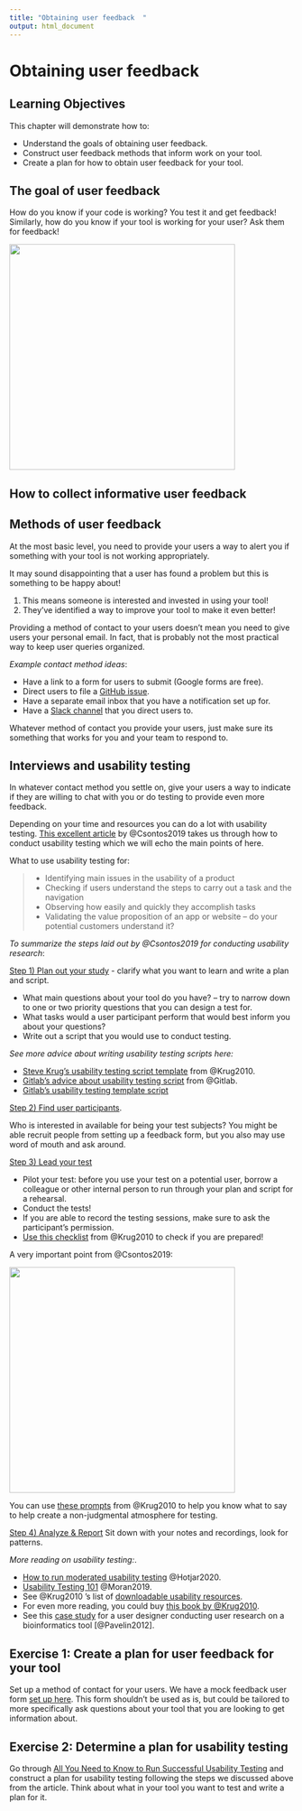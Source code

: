 ```yaml
---
title: "Obtaining user feedback  "
output: html_document
---
```


# Obtaining user feedback

## Learning Objectives

This chapter will demonstrate how to:

- Understand the goals of obtaining user feedback. 
- Construct user feedback methods that inform work on your tool. 
- Create a plan for how to obtain user feedback for your tool. 

## The goal of user feedback

How do you know if your code is working? You test it and get feedback! 
Similarly, how do you know if your tool is working for your user? Ask them for feedback!

<img src=https://docs.google.com/presentation/d/1cd434bkLer_CJ04GzpsZwzeEA9gjc5Ho6QimiHPbyEg/export/png?id=1cd434bkLer_CJ04GzpsZwzeEA9gjc5Ho6QimiHPbyEg&pageid=gcdcbd8d802_0_173 width = 400 height = 400 />

## How to collect informative user feedback

## Methods of user feedback

At the most basic level, you need to provide your users a way to alert you if something with your tool is not working appropriately. 

It may sound disappointing that a user has found a problem but this is something to be happy about!  
  
1) This means someone is interested and invested in using your tool!   
2) They've identified a way to improve your tool to make it even better!  

Providing a method of contact to your users doesn't mean you need to give users your personal email. 
In fact, that is probably not the most practical way to keep user queries organized. 

_Example contact method ideas_: 

- Have a link to a form for users to submit (Google forms are free).   
- Direct users to file a [GitHub issue](https://docs.github.com/en/github/managing-your-work-on-github/about-issues).    
- Have a separate email inbox that you have a notification set up for.  
- Have a [Slack channel](https://slack.com/) that you direct users to.  

Whatever method of contact you provide your users, just make sure its something that works for you and your team to respond to.

## Interviews and usability testing

In whatever contact method you settle on, give your users a way to indicate if they are willing to chat with you or do testing to provide even more feedback. 

Depending on your time and resources you can do a lot with usability testing. 
[This excellent article](https://uxstudioteam.com/ux-blog/usability-testing/) by @Csontos2019 takes us through how to conduct usability testing which we will echo the main points of here. 

What to use usability testing for: 

> - Identifying main issues in the usability of a product
> - Checking if users understand the steps to carry out a task and the navigation
> - Observing how easily and quickly they accomplish tasks
> - Validating the value proposition of an app or website – do your potential customers understand it?

_To summarize the steps laid out by @Csontos2019 for conducting usability research_:

[Step 1) Plan out your study](https://uxstudioteam.com/ux-blog/usability-testing/#Step_1_Plan_your_study) - clarify what you want to learn and write a plan and script. 

- What main questions about your tool do you have? -- try to narrow down to one or two priority questions that you can design a test for. 
- What tasks would a user participant perform that would best inform you about your questions?
- Write out a script that you would use to conduct testing. 

_See more advice about writing usability testing scripts here:_    

- [Steve Krug's usability testing script template](http://sensible.com/downloads/test-script-web.pdf) from @Krug2010.
- [Gitlab's advice about usability testing script](https://about.gitlab.com/handbook/engineering/ux/ux-research-training/writing-usability-testing-script/) from @Gitlab. 
- [Gitlab's usability testing template script](https://docs.google.com/document/d/1_5Qu2JR9QE5LE6cK4eq9yJs-nXv2rlWWifcjacaiWdI/edit)

[Step 2) Find user participants](https://uxstudioteam.com/ux-blog/usability-testing/#Step_2_User_test_participants). 

Who is interested in available for being your test subjects?
You might be able recruit people from setting up a feedback form, but you also may use word of mouth and ask around. 

[Step 3) Lead your test](https://uxstudioteam.com/ux-blog/usability-testing/#Step_3_Lead_the_test)

- Pilot your test: before you use your test on a potential user, borrow a colleague or other internal person to run through your plan and script for a rehearsal. 
- Conduct the tests! 
- If you are able to record the testing sessions, make sure to ask the participant's permission.
- [Use this checklist](http://sensible.com/downloads/checklists.pdf) from @Krug2010 to check if you are prepared!

A very important point from @Csontos2019: 

<img src=https://docs.google.com/presentation/d/1cd434bkLer_CJ04GzpsZwzeEA9gjc5Ho6QimiHPbyEg/export/png?id=1cd434bkLer_CJ04GzpsZwzeEA9gjc5Ho6QimiHPbyEg&pageid=gd2cd8e726d_0_5 width = 400 height = 400 />

You can use [these prompts](https://sensible.com/downloads/things-a-therapist-would-say.pdf) from @Krug2010 to help you know what to say to help create a non-judgmental atmosphere for testing. 

[Step 4) Analyze & Report](https://uxstudioteam.com/ux-blog/usability-testing/#Step_4_Analyze_Report)
Sit down with your notes and recordings, look for patterns. 

_More reading on usability testing:_. 

- [How to run moderated usability testing](https://www.hotjar.com/usability-testing/process-examples/) @Hotjar2020.
- [Usability Testing 101](https://www.nngroup.com/articles/usability-testing-101/) @Moran2019.
- See @Krug2010 's list of [downloadable usability resources](https://sensible.com/download-files/).
- For even more reading, you could buy [this book by @Krug2010](https://www.amazon.com/Rocket-Surgery-Made-Easy-Yourself-ebook/dp/B002UXRGNO). 
- See this [case study](https://journals.plos.org/ploscompbiol/article?id=10.1371/journal.pcbi.1002554) for a user designer conducting user research on a bioinformatics tool [@Pavelin2012]. 

## Exercise 1: Create a plan for user feedback for your tool

Set up a method of contact for your users. 
We have a mock feedback user form [set up here](https://docs.google.com/forms/d/1erbaH2k8cra0A2GB6W9Da0tqJCT41ZPlCmHXpKRcMLk/edit?usp=sharing). 
This form shouldn't be used as is, but could be tailored to more specifically ask questions about your tool that you are looking to get information about. 

## Exercise 2: Determine a plan for usability testing

Go through [All You Need to Know to Run Successful Usability Testing](https://uxstudioteam.com/ux-blog/usability-testing/) and construct a plan for usability testing following the steps we discussed above from the article. 
Think about what in your tool you want to test and write a plan for it.
